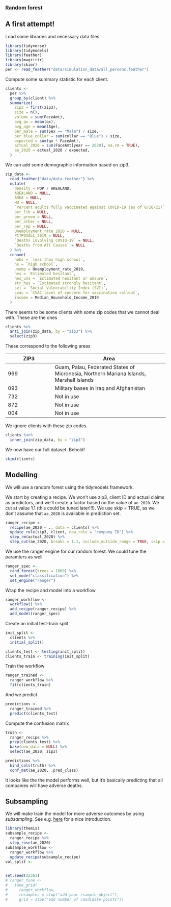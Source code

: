 ### Random forest

## A first attempt!

Load some libraries and necessary data files
```r
library(tidyverse)
library(tidymodels)
library(feather)
library(magrittr)
library(skimr)
per <- read_feather("data/simulation_data/all_persons.feather")
```

Compute some summary statistic for each client.
```r
clients <-
  per %>%
  group_by(client) %>%
  summarize(
    zip3 = first(zip3),
    size = n(),
    volume = sum(FaceAmt),
    avg_qx = mean(qx),
    avg_age = mean(Age),
    per_male = sum(Sex == "Male") / size,
    per_blue_collar = sum(collar == "Blue") / size,
    expected = sum(qx * FaceAmt),
    actual_2020 = sum(FaceAmt[year == 2020], na.rm = TRUE),
    ae_2020 = actual_2020 / expected,
  )
```

We can add some demographic information based on zip3.
```r
zip_data <-
  read_feather("data/data.feather") %>%
  mutate(
    density = POP / AREALAND,
    AREALAND = NULL,
    AREA = NULL,
    HU = NULL,
    `Percent adults fully vaccinated against COVID-19 (as of 6/10/21)` = NULL,
    per_lib = NULL,
    per_green = NULL,
    per_other = NULL,
    per_rep = NULL,
    Unemployment_rate_2020 = NULL,
    PCTPOVALL_2019 = NULL,
    `Deaths involving COVID-19` = NULL,
    `Deaths from All Causes` = NULL
  ) %>%
  rename(
    nohs = `less than high school`,
    hs = `high school`,
    unemp = Unemployment_rate_2019,
    hes = `Estimated hesitant`,
    hes_uns = `Estimated hesitant or unsure`,
    str_hes = `Estimated strongly hesitant`,
    svi = `Social Vulnerability Index (SVI)`,
    cvac = `CVAC level of concern for vaccination rollout`,
    income = Median_Household_Income_2019
  )
```
There seems to be some clients with some zip codes that we cannot deal with. These are the ones
```r
clients %>%
  anti_join(zip_data, by = "zip3") %>%
  select(zip3)
```
These correspond to the following areas

ZIP3 | Area       |
-----|------------|
969  | Guam, Palau, Federated States of Micronesia, Northern Mariana Islands, Marshall Islands |
093  | Military bases in Iraq and Afghanistan |
732  | Not in use |
872  | Not in use |
004  | Not in use |

We ignore clients with these zip codes.
```r
clients %<>%
  inner_join(zip_data, by = "zip3")
```

We now have our full dataset. Behold!
```r
skim(clients)
```

## Modelling
We will use a random forest using the tidymodels framework.

We start by creating a recipe. We won't use zip3, client ID and actual claims as predictors, and we'll create a factor based on the value of `ae_2020`. We cut at value 1.1 (this could be tuned later!!!).
We use skip = TRUE, as we don't assume that `ae_2020` is available in prediction set.
```r
ranger_recipe <-
  recipe(ae_2020 ~ ., data = clients) %>%
  update_role(zip3, client, new_role = "company ID") %>%
  step_rm(actual_2020) %>%
  step_cut(ae_2020, breaks = 1.1, include_outside_range = TRUE, skip = TRUE)
```

We use the ranger engine for our random forest. We could tune the paramters as well
```r
ranger_spec <-
  rand_forest(trees = 1000) %>%
  set_mode("classification") %>%
  set_engine("ranger")
```

Wrap the recipe and model into a workflow
```r
ranger_workflow <-
  workflow() %>%
  add_recipe(ranger_recipe) %>%
  add_model(ranger_spec)
```

Create an initial test-train split
```r
init_split <-
  clients %>%
  initial_split()

clients_test <- testing(init_split)
clients_train <- training(init_split)
```

Train the workflow
```r
ranger_trained <-
  ranger_workflow %>%
  fit(clients_train)
```

And we predict
```r
predictions <-
  ranger_trained %>%
  predict(clients_test)
```

Compute the confusion matrix
```r
truth <-
  ranger_recipe %>%
  prep(clients_test) %>%
  bake(new_data = NULL) %>%
  select(ae_2020, zip3)

predictions %>%
  bind_cols(truth) %>%
  conf_mat(ae_2020, .pred_class)
```
It looks like the the model performs well, but it's basically predicting that all companies will have adverse deaths.

## Subsampling
We will make train the model for more adverse outcomes by using *subsampling*. See e.g. [here](https://www.tidymodels.org/learn/models/sub-sampling/) for a nice introduction.
```r
library(themis)
subsample_recipe <-
  ranger_recipe %>%
  step_rose(ae_2020)
subsample_workflow <-
  ranger_workflow %>%
  update_recipe(subsample_recipe)
val_split <-
  
```





```r
set.seed(22361)
# ranger_tune <-
#   tune_grid(
#     ranger_workflow,
#     resamples = stop("add your rsample object"),
#     grid = stop("add number of candidate points"))
```

